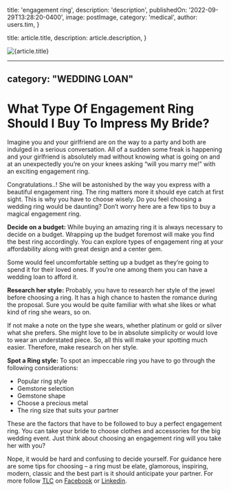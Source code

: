 
  title: 'engagement ring',
  description: 'description',
  publishedOn: '2022-09-29T13:28:20-0400',
  image: postImage,
  category: 'medical',
  author: users.tim,
}

  title: article.title,
  description: article.description,
}


<Image src={postImage} alt={article.title} />

---
category: "WEDDING LOAN"
---

# What Type Of Engagement Ring Should I Buy To Impress My Bride?

Imagine you and your girlfriend are on the way to a party and both are indulged in a serious conversation. All of a sudden some freak is happening and your girlfriend is absolutely mad without knowing what is going on and at an unexpectedly you’re on your knees asking “will you marry me!” with an exciting engagement ring.

Congratulations..! She will be astonished by the way you express with a beautiful engagement ring. The ring matters more it should eye catch at first sight. This is why you have to choose wisely. Do you feel choosing a wedding ring would be daunting? Don’t worry here are a few tips to buy a magical engagement ring.

**Decide on a budget:**
While buying an amazing ring it is always necessary to decide on a budget. Wrapping up the budget foremost will make you find the best ring accordingly. You can explore types of engagement ring at your affordability along with great design and a center gem.

Some would feel uncomfortable setting up a budget as they’re going to spend it for their loved ones. If you’re one among them you can have a wedding loan to afford it.

**Research her style:**
Probably, you have to research her style of the jewel before choosing a ring. It has a high chance to hasten the romance during the proposal. Sure you would be quite familiar with what she likes or what kind of ring she wears, so on.

If not make a note on the type she wears, whether platinum or gold or silver what she prefers. She might love to be in absolute simplicity or would love to wear an understated piece. So, all this will make your spotting much easier. Therefore, make research on her style.

**Spot a Ring style:**
To spot an impeccable ring you have to go through the following considerations:

- Popular ring style
- Gemstone selection
- Gemstone shape
- Choose a precious metal
- The ring size that suits your partner

These are the factors that have to be followed to buy a perfect engagement ring. You can take your bride to choose clothes and accessories for the big wedding event. Just think about choosing an engagement ring will you take her with you?

Nope, it would be hard and confusing to decide yourself. For guidance here are some tips for choosing – a ring must be elate, glamorous, inspiring, modern, classic and the best part is it should anticipate your partner. For more follow [TLC](https://tlc.com.au/) on [Facebook](https://www.facebook.com/totallifestylecredit/) or [Linkedin](https://www.linkedin.com/company/tlc-total-lifestyle-credit/).
